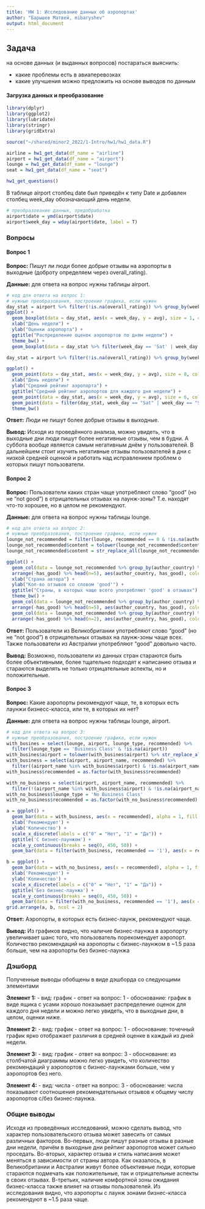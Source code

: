 ```yaml
---
title: 'HW 1: Исследование данных об аэропортах'
author: "Барышев Матвей, mibaryshev"
output: html_document
---
```


## Задача

на основе данных (и выданных вопросов) постараться выяснить:

* какие проблемы есть в авиаперевозках
* какие улучшения можно предложить на основе выводов по данным

#### Загрузка данных и преобразование

```r
library(dplyr)
library(ggplot2)
library(lubridate)
library(stringr)
library(gridExtra)

source("~/shared/minor2_2022/1-Intro/hw1/hw1_data.R")

airline = hw1_get_data(df_name = "airline")
airport = hw1_get_data(df_name = "airport")
lounge = hw1_get_data(df_name = "lounge")
seat = hw1_get_data(df_name = "seat")

hw1_get_questions()
```

В таблице airport столбец date был приведён к типу Date и добавлен столбец
week_day обозначающий день недели.

```r
# преобразование данных, предобработка
airport$date = ymd(airport$date)
airport$week_day = wday(airport$date, label = T)

```


### Вопросы

#### Вопрос 1

**Вопрос:** Пишут ли люди более добрые отзывы на аэропорты в выходные (доброту определяем через overall_rating).

**Данные:** для ответа на вопрос нужны таблицы airport.

```r
# код для ответа на вопрос 1:
# нужные преобразования, построение графика, если нужен
day_stat = airport %>% filter(!is.na(overall_rating)) %>% group_by(week_day) %>% summarise(avg = overall_rating)
ggplot() + 
  geom_boxplot(data = day_stat, aes(x = week_day, y = avg), size = 1, color = 'black') + 
  xlab("День недели") +
  ylab("Оценки аэропорта") +
  ggtitle("Распределение оценок аэропортов по дням недели") +
  theme_bw() + 
  geom_boxplot(data = day_stat %>% filter(week_day == 'Sat' | week_day == 'Sun'), aes(x = week_day, y = avg), size = 1, color = 'black', fill = 'red')
```

```r
day_stat = airport %>% filter(!is.na(overall_rating)) %>% group_by(week_day) %>% summarise(avg = mean(overall_rating))

ggplot() +
  geom_point(data = day_stat, aes(x = week_day, y = avg), size = 8, color = 'black') +
  xlab("День недели") +
  ylab("Средний рейтинг аэропорта") +
  ggtitle("Средний рейтинг аэропортов для каждого дня недели") +
  geom_point(data = day_stat, aes(x = week_day, y = avg), size = 6, color = 'white') +
  geom_point(data = filter(day_stat, week_day == "Sat" | week_day == "Sun"), aes(x = week_day, y = avg), size = 6, color = 'red') +
  theme_bw()
```

**Ответ:** Люди не пишут более добрые отзывы в выходные.

**Вывод:** Исходя из проведённого анализа, можно увидеть, что в выходные дни люди пишут
более негативные отзывы, чем в будни. А суббота вообще является самым негативным днём
у пользователей. В дальнейшем стоит изучить негативные отзывы пользователей в дни с
низкой средней оценкой и работать над исправлением проблем о которых пишут пользователи.


#### Вопрос 2

**Вопрос:** Пользователи каких стран чаще употребляют слово "good" (но не "not good") в отрицательных отзывах на лаунж-зоны? Т.е. находят что-то хорошее, но в целом не рекомендуют.

**Данные:** для ответа на вопрос нужны таблицы lounge.
```r
# код для ответа на вопрос 2:
# нужные преобразования, построение графика, если нужен
lounge_not_recommended = filter(lounge, recommended == 0 & !is.na(author_country))
lounge_not_recommended$content = tolower(lounge_not_recommended$content)
lounge_not_recommended$content = str_replace_all(lounge_not_recommended$content, 'not good', '')

ggplot() +
  geom_col(data = lounge_not_recommended %>% group_by(author_country) %>% summarise(has_good = sum(str_detect(content, "good"))) %>%
  arrange(-has_good) %>% head(n=5), aes(author_country, has_good), color = 'black', size = 1, width = 0.5) +
  xlab("Страна автора") +
  ylab("Кол-во отзывов со словом 'good'") +
  ggtitle("Страны, в которых чаще всего употребляют 'good' в отзывах") +
  theme_bw() +
  geom_col(data = lounge_not_recommended %>% group_by(author_country) %>% summarise(has_good = sum(str_detect(content, "good"))) %>%
  arrange(-has_good) %>% head(n=5), aes(author_country, has_good), color = 'black', size = 1, fill = 'white', width = 0.5) +
  geom_col(data = lounge_not_recommended %>% group_by(author_country) %>% summarise(has_good = sum(str_detect(content, "good"))) %>%
  arrange(-has_good) %>% head(n=2), aes(author_country, has_good), color = 'black', size = 1, fill = 'red', width = 0.5)
```

**Ответ:** Пользователи из Великобритании употребляют слово "good" (но не "not good") в отрицательных отзывах на лаунж-зоны чаще всех.
Также пользователи из Австралии употребляют "good" довольно часто.

**Вывод:** Возможно, пользователи из данных стран стараются быть более объективными, 
более тщательно подходят к написанию отзыва и стараются выделять не только отрицательные аспекты, но и положительные.

#### Вопрос 3

**Вопрос:** Какие аэропорты рекомендуют чаще, те, в которых есть лаунжи бизнесс-класса, или те, в которых их нет?

**Данные:** для ответа на вопрос нужны таблицы lounge, airport.

```r
# код для ответа на вопрос 3:
# нужные преобразования, построение графика, если нужен
with_busines = select(lounge, airport, lounge_type, recommended) %>% 
  filter(lounge_type == 'Business Class' & !is.na(airport))
with_busines$airport = tolower(with_busines$airport) %>% str_replace_all(' ', '-')
with_business = select(airport, airport_name, recommended) %>% 
  filter((airport_name %in% with_busines$airport) & !is.na(airport_name))
with_business$recommended = as.factor(with_business$recommended)

with_no_business = select(airport, airport_name, recommended) %>% 
  filter(!(airport_name %in% with_business$airport) & !is.na(airport_name))
with_no_business$lounge_type = 'No Business Class'
with_no_business$recommended = as.factor(with_no_business$recommended)

a = ggplot() +
  geom_bar(data = with_business, aes(x = recommended), alpha = 1, fill = 'white', color = 'black', size = 1) +
  xlab('Рекомендуют') +
  ylab('Количество') +
  scale_x_discrete(labels = c("0" = "Нет", "1" = "Да")) +
  ggtitle('С бизнес-лаунжом') + 
  scale_y_continuous(breaks = seq(0, 450, 50)) +
  geom_bar(data = filter(with_business, recommended == '1'), aes(x = recommended), alpha = 1, fill = 'red', color = 'black', size = 1) + theme_bw()

b = ggplot() +
  geom_bar(data = with_no_business, aes(x = recommended), alpha = 1, fill = 'white', color = 'black', size = 1) +
  xlab('Рекомендуют') +
  ylab('Количество') +
  scale_x_discrete(labels = c("0" = "Нет", "1" = "Да")) +
  ggtitle('Без бизнес-лаунжа') + 
  scale_y_continuous(breaks = seq(0, 450, 50)) +
  geom_bar(data = filter(with_no_business, recommended == '1'), aes(x = recommended), alpha = 1, fill = 'red', color = 'black', size = 1) + theme_bw()
grid.arrange(a, b, ncol = 2)
```

**Ответ:** Аэропорты, в которых есть бизнес-лаунж, рекомендуют чаще.

**Вывод:** Из графиков видно, что наличие бизнес-лаунжа в аэропорту увеличивает шанс
того, что пользователь порекомендует аэропорт. Количество рекомендаций на 
аэропорты с бизнес-лаунжом в ~1.5 раза больше, чем на аэропорты без бизнес-лаунжа


### Дэшборд

Полученные выводы обобщены в виде дэшборда со следующими элементами 

**Элемент 1:** 
 - вид: график
 - ответ на вопрос: 1
 - обоснование: график в виде ящика с усами хорошо показывает распределение оценок
 для каждого дня недели и можно легко увидеть, что в выходные дни, в целом, оценки
 ниже.
 
**Элемент 2:** 
 - вид: график
 - ответ на вопрос: 1
 - обоснование: точечный график ярко отображает различия в средней оценке в каждый из
 дней недели.
 
**Элемент 3:** 
 - вид: график
 - ответ на вопрос: 3
 - обоснование: из столбчатой диаграммы можно легко увидеть, что количество рекомендаций
у аэропортов с бизнес-лаунжами больше, чем у аэропортов без него.
 
**Элемент 4:** 
 - вид: числа
 - ответ на вопрос: 3
 - обоснование: числа показывают соотношения рекомендательных отзывов к общему числу
 аэропортов с/без бизнес-лаунжа.
 
### Общие выводы

Исходя из проведённых исследований, можно сделать вывод, что характер пользовательского
отзыва может завесить от самых различных факторов. Во-первых, люди пишут разные отзывы в разные дни недели, причём
в выходные дни рейтинг аэропортов может сильно проседать.
Во-вторых, характер отзыва и стиль написания может меняться в зависимости от страны автора.
Как оказалось, в Великобритании и Австралии живут более объективные люди, которые стараются
подмечать как положительные, так и отрицательные аспекты в своих отзывах.
В-третьих, наличие комфортной зоны ожидания бизнес-класса также влияет на отзывы
пользователей. Из исследования видно, что аэропорты с лаунж зонами бизнес-класса
рекомендуют в ~1.5 раза чаще.







